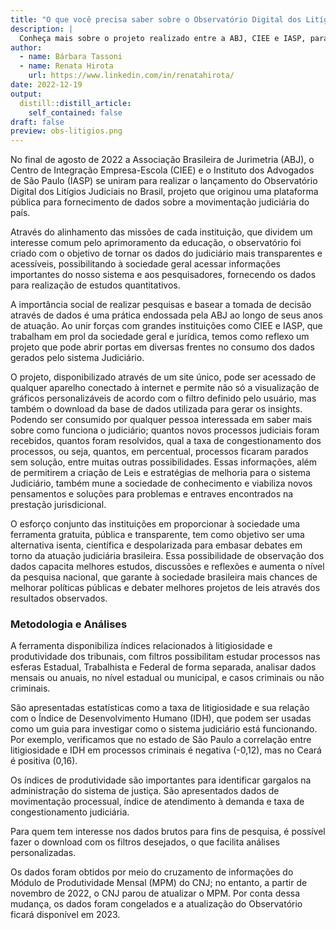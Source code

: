 ```yaml
---
title: "O que você precisa saber sobre o Observatório Digital dos Litígios Judiciais no Brasil"
description: |
  Conheça mais sobre o projeto realizado entre a ABJ, CIEE e IASP, para fornecer dados sobre a movimentação judiciária do país
author:
  - name: Bárbara Tassoni
  - name: Renata Hirota
    url: https://www.linkedin.com/in/renatahirota/
date: 2022-12-19
output:
  distill::distill_article:
    self_contained: false
draft: false
preview: obs-litigios.png
---
```


No final de agosto de 2022 a Associação Brasileira de Jurimetria (ABJ), o Centro de Integração Empresa-Escola (CIEE) e o Instituto dos Advogados de São Paulo (IASP) se uniram para realizar o lançamento do Observatório Digital dos Litígios Judiciais no Brasil, projeto que originou uma plataforma pública para fornecimento de dados sobre a movimentação judiciária do país. 

Através do alinhamento das missões de cada instituição, que dividem um interesse comum pelo aprimoramento da educação, o observatório foi criado com o objetivo de tornar os dados do judiciário mais transparentes e acessíveis, possibilitando à sociedade geral acessar informações importantes do nosso sistema e aos pesquisadores, fornecendo os dados para realização de estudos quantitativos.

A importância social de realizar pesquisas e basear a tomada de decisão através de dados é uma prática endossada pela ABJ ao longo de seus anos de atuação. Ao unir forças com grandes instituições como CIEE e IASP,  que trabalham em prol da sociedade geral e jurídica, temos como reflexo um projeto que pode abrir portas em diversas frentes no consumo dos dados gerados pelo sistema Judiciário.

O projeto, disponibilizado através de um site único, pode ser acessado de qualquer aparelho conectado à internet e permite não só a visualização de gráficos personalizáveis de acordo com o filtro definido pelo usuário, mas também o download da base de dados utilizada para gerar os insights. Podendo ser consumido por qualquer pessoa interessada em saber mais sobre como funciona o judiciário; quantos novos processos judiciais foram recebidos, quantos foram resolvidos, qual a taxa de congestionamento dos processos, ou seja, quantos, em percentual, processos ficaram parados sem solução, entre muitas outras possibilidades. Essas informações, além de permitirem a criação de Leis e estratégias de melhoria para o sistema Judiciário, também mune a sociedade de conhecimento e viabiliza novos pensamentos e soluções para problemas e entraves encontrados na prestação jurisdicional. 

O esforço conjunto das instituições em proporcionar à sociedade uma ferramenta gratuita, pública e transparente, tem como objetivo ser uma  alternativa isenta, científica e despolarizada para embasar debates em torno da atuação judiciária brasileira. Essa possibilidade de observação dos dados capacita melhores estudos, discussões e reflexões e aumenta o nível da pesquisa nacional, que garante à sociedade brasileira mais chances de melhorar políticas públicas e debater melhores projetos de leis através dos resultados observados. 

### Metodologia e Análises 

A ferramenta disponibiliza índices relacionados à litigiosidade e produtividade dos tribunais, com filtros possibilitam estudar processos nas esferas Estadual, Trabalhista e Federal de forma separada, analisar dados mensais ou anuais, no nível estadual ou municipal, e casos criminais ou não criminais.

São apresentadas estatísticas como a taxa de litigiosidade e sua relação com o Índice de Desenvolvimento Humano (IDH), que podem ser usadas como um guia para investigar como o sistema judiciário está funcionando. Por exemplo, verificamos que no estado de São Paulo a correlação entre litigiosidade e IDH em processos criminais é negativa (-0,12), mas no Ceará é positiva (0,16).

Os índices de produtividade são importantes para identificar gargalos na administração do sistema de justiça. São apresentados dados de movimentação processual, índice de atendimento à demanda e taxa de congestionamento judiciária.

Para quem tem interesse nos dados brutos para fins de pesquisa, é possível fazer o download com os filtros desejados, o que facilita análises personalizadas.

Os dados foram obtidos por meio do cruzamento de informações do Módulo de Produtividade Mensal (MPM) do CNJ; no entanto, a partir de novembro de 2022, o CNJ parou de atualizar o MPM. Por conta dessa mudança, os dados foram congelados e a atualização do Observatório ficará disponível em 2023.